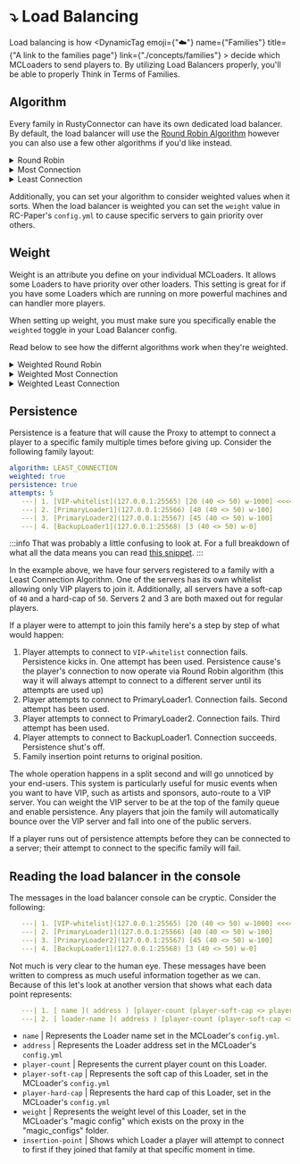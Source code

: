# ⤵️ Load Balancing

Load balancing is how <DynamicTag emoji={"☁️"} name={"Families"} title={"A link to the families page"} link={"./concepts/families"} ></DynamicTag> decide which MCLoaders to send players to.
By utilizing Load Balancers properly, you'll be able to properly <TheLawTag>Think in Terms of Families</TheLawTag>.

## Algorithm
Every family in RustyConnector can have its own dedicated load balancer.
By default, the load balancer will use the [Round Robin Algorithm](https://www.nginx.com/resources/glossary/round-robin-load-balancing/) however you can also use a few other algorithms if you'd like instead.

<details>
    <summary>Round Robin</summary>
    <p>
        All Loaders are placed into a queue based on the order they get registered in.
        <br />
        Every time a connection occurs, the connection will be routed to the current Loader in the queue and the queue will iterate to the next Loader. 
        Once the load balancer reaches the end of the Loader queue, the load balancer will loop back to the beginning and start again.
    </p>
</details>
<details>
    <summary>Most Connection</summary>
    <p>
        Connects players to the Loader with the most players currently connected.
        This mode is best if you want to fill Loaders up as quickly as possible.
    </p>
</details>
<details>
    <summary>Least Connection</summary>
    <p>
        Connects players to the Loader with the fewest players currently connected.
        This mode is best if you want evenly distributed players across all Loaders.
    </p>
</details>

Additionally, you can set your algorithm to consider weighted values when it sorts. When the load balancer is weighted you can set the `weight` value in RC-Paper's `config.yml` to cause specific servers to gain priority over others.

## Weight
Weight is an attribute you define on your individual MCLoaders. It allows some Loaders to have priority over other loaders.
This setting is great for if you have some Loaders which are running on more powerful machines and can handler more players.

When setting up weight, you must make sure you specifically enable the `weighted` toggle in your Load Balancer config.

Read below to see how the differnt algorithms work when they're weighted.

<details>
    <summary>Weighted Round Robin</summary>
    <p>
        All Loaders are placed into a queue based on the order they get registered in.
        Loaders are then sorted in descending order based on weight level.
        <br />
        Every time a connection occurs, the connection will be routed to the current Loader in the queue and the queue will iterate to the next Loader. 
        Once the load balancer reaches the end of the Loader queue, the load balancer will loop back to the beginning and start again.
    </p>
</details>
<details>
    <summary>Weighted Most Connection</summary>
    <p>
        Connects players to the Loader with the highest weight and most players currently connected.
        This mode is best if you want to fill Loaders up as quickly as possible.
    </p>
</details>
<details>
    <summary>Weighted Least Connection</summary>
    <p>
        Connects players to the Loader with the highest weight and least players currently connected.
        This mode is best if you want evenly distributed players across all Loaders.
    </p>
</details>

## Persistence
Persistence is a feature that will cause the Proxy to attempt to connect a player to a specific family multiple times before giving up. Consider the following family layout:
```yml
algorithm: LEAST_CONNECTION
weighted: true
persistence: true
attempts: 5
   ---| 1. [VIP-whitelist](127.0.0.1:25565) [20 (40 <> 50) w-1000] <<<<<
   ---| 2. [PrimaryLoader1](127.0.0.1:25566) [40 (40 <> 50) w-100]
   ---| 3. [PrimaryLoader2](127.0.0.1:25567) [45 (40 <> 50) w-100]
   ---| 4. [BackupLoader1](127.0.0.1:25568) [3 (40 <> 50) w-0]
```
:::info
That was probably a little confusing to look at. For a full breakdown of what all the data means you can read [this snippet](#reading-the-load-balancer-in-the-console).
:::

In the example above, we have four servers registered to a family with a Least Connection Algorithm.
One of the servers has its own whitelist allowing only VIP players to join it.
Additionally, all servers have a soft-cap of `40` and a hard-cap of `50`. Servers 2 and 3 are both maxed out for regular players.

If a player were to attempt to join this family here's a step by step of what would happen:
1. Player attempts to connect to `VIP-whitelist` connection fails.
   Persistence kicks in. One attempt has been used. Persistence cause's the player's connection to now operate via Round Robin algorithm (this way it will always attempt to connect to a different server until its attempts are used up)
2. Player attempts to connect to PrimaryLoader1. Connection fails. Second attempt has been used.
3. Player attempts to connect to PrimaryLoader2. Connection fails. Third attempt has been used.
4. Player attempts to connect to BackupLoader1. Connection succeeds. Persistence shut's off.
5. Family insertion point returns to original position.

The whole operation happens in a split second and will go unnoticed by your end-users.
This system is particularly useful for music events when you want to have VIP, such as artists and sponsors, auto-route to a VIP server. You can weight the VIP server to be at the top of the family queue and enable persistence. Any players that join the family will automatically bounce over the VIP server and fall into one of the public servers.

If a player runs out of persistence attempts before they can be connected to a server; their attempt to connect to the specific family will fail.

## Reading the load balancer in the console
The messages in the load balancer console can be cryptic. Consider the following:
```yml
   ---| 1. [VIP-whitelist](127.0.0.1:25565) [20 (40 <> 50) w-1000] <<<<<
   ---| 2. [PrimaryLoader1](127.0.0.1:25566) [40 (40 <> 50) w-100]
   ---| 3. [PrimaryLoader2](127.0.0.1:25567) [45 (40 <> 50) w-100]
   ---| 4. [BackupLoader1](127.0.0.1:25568) [3 (40 <> 50) w-0]
```
Not much is very clear to the human eye. These messages have been written to compress as much useful information together as we can. Because of this let's look at another version that shows what each data point represents:
```yml
   ---| 1. [ name ]( address ) [player-count (player-soft-cap <> player-hard-cap) weight] <<<<< insertion-point
   ---| 2. [ loader-name ]( address ) [player-count (player-soft-cap <> player-hard-cap) weight]
```
- `name` | Represents the Loader name set in the MCLoader's `config.yml`.
- `address` | Represents the Loader address set in the MCLoader's `config.yml`
- `player-count` | Represents the current player count on this Loader.
- `player-soft-cap` | Represents the soft cap of this Loader, set in the MCLoader's `config.yml`
- `player-hard-cap` | Represents the hard cap of this Loader, set in the MCLoader's `config.yml`
- `weight` | Represents the weight level of this Loader, set in the MCLoader's "magic config" which exists on the proxy in the "magic_configs" folder.
- `insertion-point` | Shows which Loader a player will attempt to connect to first if they joined that family at that specific moment in time.
